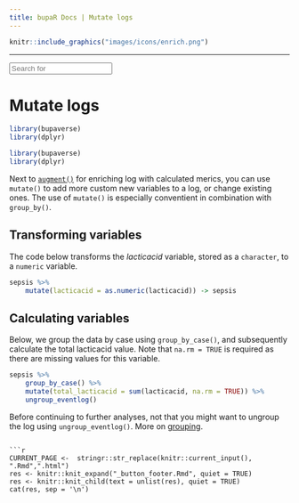 ```yaml
---
title: bupaR Docs | Mutate logs
---
```



```r
knitr::include_graphics("images/icons/enrich.png")
```

***

<form class="form-inline my-2 my-lg-0" role="search">
        <input type="search" class="form-control me-sm-2" aria-label="Toggle navigation" name="search-input" data-search-index="search.json" id="search-input" placeholder="Search for" autocomplete="off">
</form>

# Mutate logs

```r
library(bupaverse)
library(dplyr)
```

```r
library(bupaverse)
library(dplyr)
```



Next to [`augment()`](augment.html) for enriching log with calculated merics, you can use `mutate()` to add more custom new variables to a log, or change existing ones. The use of `mutate()` is especially conventient in combination with `group_by()`.


## Transforming variables

The code below transforms the _lacticacid_ variable, stored as a `character`, to a `numeric` variable. 

```r
sepsis %>%
	mutate(lacticacid = as.numeric(lacticacid)) -> sepsis
```

## Calculating variables

Below, we group the data by case using `group_by_case()`, and subsequently calculate the total lacticacid value. Note that `na.rm = TRUE` is required as there are missing values for this variable. 

```r
sepsis %>%
	group_by_case() %>%
	mutate(total_lacticacid = sum(lacticacid, na.rm = TRUE)) %>%
	ungroup_eventlog()
```

Before continuing to further analyses, not that you might want to ungroup the log using `ungroup_eventlog()`. More on [grouping](wrangling.html).

```

```r
CURRENT_PAGE <-  stringr::str_replace(knitr::current_input(), ".Rmd",".html")
res <- knitr::knit_expand("_button_footer.Rmd", quiet = TRUE)
res <- knitr::knit_child(text = unlist(res), quiet = TRUE)
cat(res, sep = '\n')
```